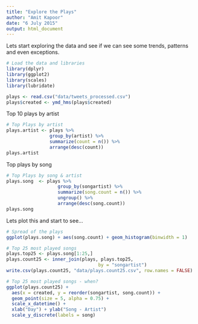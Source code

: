 ```yaml
---
title: "Explore the Plays"
author: "Amit Kapoor"
date: "6 July 2015"
output: html_document
---
```


Lets start exploring the data and see if we can see some trends, patterns and even exceptions.

```r
# Load the data and libraries
library(dplyr)
library(ggplot2)
library(scales)
library(lubridate)

plays <- read.csv("data/tweets_processed.csv")
plays$created <- ymd_hms(plays$created)
```

Top 10 plays by artist
```r
# Top Plays by artist
plays.artist <- plays %>%
                group_by(artist) %>%
                summarize(count = n()) %>%
                arrange(desc(count))
plays.artist
```

Top plays by song
```r
# Top Plays by song & artist
plays.song  <- plays %>%
                   group_by(songartist) %>%
                   summarize(song.count = n()) %>%
                   ungroup() %>%
                   arrange(desc(song.count))
plays.song
```

Lets plot this and start to see...

```r
# Spread of the plays
ggplot(plays.song) + aes(song.count) + geom_histogram(binwidth = 1)

# Top 25 most played songs
plays.top25 <- plays.song[1:25,]
plays.count25 <- inner_join(plays, plays.top25,
                                  by = "songartist")
write.csv(plays.count25, "data/plays.count25.csv", row.names = FALSE)

# Top 25 most played songs - when?
ggplot(plays.count25) + 
  aes(x = created, y = reorder(songartist, song.count)) +
  geom_point(size = 5, alpha = 0.75) + 
  scale_x_datetime() + 
  xlab("Day") + ylab("Song - Artist")
  scale_y_discrete(labels = song)

```


















